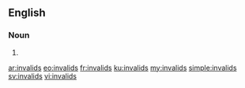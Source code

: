 ==English==

===Noun===
{{head|en|plural}}

# {{plural of|invalid|lang=en}}

[[ar:invalids]]
[[eo:invalids]]
[[fr:invalids]]
[[ku:invalids]]
[[my:invalids]]
[[simple:invalids]]
[[sv:invalids]]
[[vi:invalids]]
